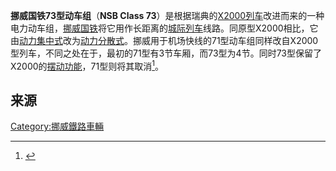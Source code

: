{{鐵路車輛
|車輛名稱=挪威国铁73型电力动车组
|公司色=
|圖像=NSB Class 73 near Dombås 4.jpg
|圖像說明=运行在Dovre Line的73型
|類型=[[电力动车组|电力动车组]]
|型號=
|原產國={{NOR}}
|設計=
|製造=[[Adtranz|Adtranz]] Strømmens
|訂單編號=
|車輛編號=
|製造年份=1999年—2000年
|投入服務=
|用戶=[[挪威国家铁路|挪威国家铁路]]
|路線=[[Dovre_Line|Dovre Line]]<br>[[Bergen_Line|Bergen Line]]<br>[[Sørland_Line|Sørland Line]]<br>[[Østfold_Line|Østfold Line]]
|產量=16组（A系列）<br />6组（B系列）
|衍生自=
|衍生型=
|輛數=
|編組=4辆
|營運最高速度=210
|設計最高速度=
|試驗最高速度=
|起動加速度=
|減速度（正常）=
|減速度（緊急）=
|載客量=
|編組載客量=204（A系列）<br />250（B系列）
|編組長度=108.48
|全長=
|全闊=
|全高=
|車輛重量=
|編組總重量=
|軸重=
|軸距=
|軌距=1,435
|輪徑=
|轉向架=
|車身物料=
|電化方式=AC 15 kV 16⅔ Hz
|傳動方式=
|柴油機=
|輸出功率=
|發動機=
|牽引電動機=[[ABB|ABB]]製開放式內扇形三相誘導牽引電動機MJA250-2型
|電動機輸出=
|編組輸出=2,646 kW
|傳動比=
|控制裝置=[[GTO|GTO]]-[[VVVF|VVVF]]牽引逆變器
|驅動裝置=
|變速段數=
|制動方式=
|保安裝置=
|全寬備註=
}}

'''挪威国铁73型动车组'''（'''NSB Class 73'''）是根据瑞典的[[X2000列车|X2000列车]]改进而来的一种电力动车组，[[挪威国铁|挪威国铁]]将它用作长距离的[[城际列车|城际列车]]线路。同原型X2000相比，它由[[动力集中式|动力集中式]]改为[[动力分散式|动力分散式]]。挪威用于机场快线的71型动车组同样改自X2000型列车，不同之处在于，最初的71型有3节车厢，而73型为4节。同时73型保留了X2000的[[摆式列车|摆动功能]]，71型则将其取消<ref name=plans>{{cite news |title=Kjøpte supertog mot egne eksperters råd |last3=Enghaug |first3=Pål |last2=Hultgren |first2=John |last=Tveøy |first=Tone |date=8 January 2001 |work=Aftenposten |page=2 |language=Norwegian}}</ref>。

==来源==
{{reflist}}

[[Category:挪威鐵路車輛|Category:挪威鐵路車輛]]